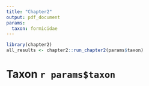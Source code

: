 ```yaml
---
title: "Chapter2"
output: pdf_document
params:
  taxon: formicidae
---
```


```r
library(chapter2)
all_results <- chapter2::run_chapter2(params$taxon)
```

# Taxon `r params$taxon`
